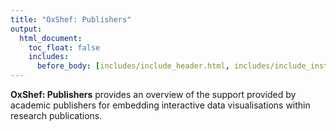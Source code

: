 ```yaml
---
title: "OxShef: Publishers"
output:
  html_document:
    toc_float: false
    includes:
      before_body: [includes/include_header.html, includes/include_institutional-support.html]
---
```


**OxShef: Publishers** provides an overview of the support provided by academic publishers for embedding interactive data visualisations within research publications.
